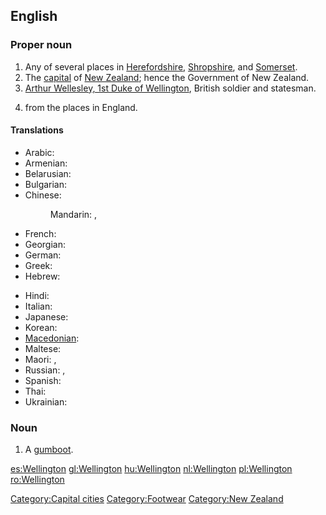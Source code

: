 {{wikipedia}}
==English==

===Proper noun===
{{en-proper noun}}

# Any of several places in [[Herefordshire]], [[Shropshire]], and [[Somerset]].
# The [[capital]] of [[New Zealand]]; hence the Government of New Zealand.
# [[w:Arthur Wellesley, 1st Duke of Wellington|Arthur Wellesley, 1st Duke of Wellington]], British soldier and statesman.
# {{surname|[[habitational]]|from=Old English|dot=}} from the places in England.

====Translations====
{{trans-top|capital of New Zealand}}
* Arabic: {{t|ar|ويلنجتون|m|tr=Welington|sc=Arab}}
* Armenian: {{t|hy|Վելինգտոն|tr=Velington|sc=Armn}}
* Belarusian: {{t|be|Велінгтон|m|tr=Velinhtón|sc=Cyrl}}
* Bulgarian: {{t|bg|Уелингтън|m|tr=Uélingtǎn|sc=Cyrl}}
* Chinese:
*: Mandarin: {{t|zh|惠靈頓|sc=Hani}},  {{t|zh|惠灵顿|tr=Huìlíngdùn|sc=Hani}}
* French: {{t-|fr|Wellington}}
* Georgian: {{t|ka|ველინგტონი|sc=Geor}}
* German: {{t|de|Wellington|n}}
* Greek: {{t|el|Ουέλλινγκτον|tr=Uélington|sc=Grek}}
* Hebrew: {{t|he|ולינגטון|sc=Hebr}}
{{trans-mid}}
* Hindi: {{t|hi|वेलिंग्टन|sc=Deva}}
* Italian: {{t-|it|Wellington}}
* Japanese: {{t|ja|ウェリントン|tr=Werinton|sc=Jpan}}
* Korean: {{t|ko|웰링턴|sc=Kore}}
* [[Macedonian]]: {{t-|mk|Велингтон|m|tr=Vélington|sc=Cyrl|xs=Macedonian}}
* Maltese: {{t-|mt|Wellington|xs=Maltese}}
* Maori: {{t|mi|Te Whanganui-a-Tara}},  {{t|mi|Poneke}}
* Russian: {{t|ru|Веллингтон|m|tr=Véllington, Vellingtón|sc=Cyrl}},  {{t|ru|Уэллингтон|m|tr=Uéllington, Wéllington|sc=Cyrl}}
* Spanish: {{t|es|Wellington|m}}
* Thai: {{t|th|เวลลิงตัน|sc=Thai}}
* Ukrainian: {{t|uk|Веллінгтон|m|tr=Véllinhton, Vellinhtón|sc=Cyrl}}
{{trans-bottom}}

===Noun===
{{en-noun}}

# A [[gumboot]].

[[Category:Capital cities]]
[[Category:Footwear]]
[[Category:New Zealand]]

[[es:Wellington]]
[[gl:Wellington]]
[[hu:Wellington]]
[[nl:Wellington]]
[[pl:Wellington]]
[[ro:Wellington]]